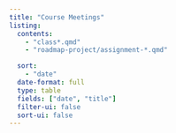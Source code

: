 ```yaml
---
title: "Course Meetings"
listing:
  contents:
    - "class*.qmd"
    - "roadmap-project/assignment-*.qmd"

  sort: 
    - "date"
  date-format: full
  type: table
  fields: ["date", "title"]
  filter-ui: false
  sort-ui: false
---
```


